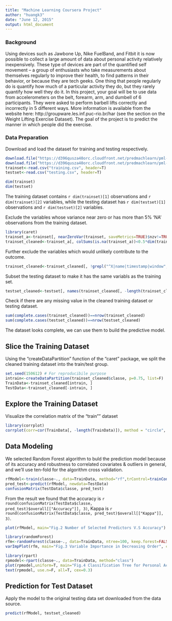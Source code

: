 ```yaml
---
title: "Machine Learning Coursera Project"
author: "huangk3"
date: "June 12, 2015"
output: html_document
---
```


### Background

Using devices such as Jawbone Up, Nike FuelBand, and Fitbit it is now possible to collect a large amount of data about personal activity relatively inexpensively. These type of devices are part of the quantified self movement – a group of enthusiasts who take measurements about themselves regularly to improve their health, to find patterns in their behavior, or because they are tech geeks. One thing that people regularly do is quantify how much of a particular activity they do, but they rarely quantify how well they do it. In this project, your goal will be to use data from accelerometers on the belt, forearm, arm, and dumbell of 6 participants. They were asked to perform barbell lifts correctly and incorrectly in 5 different ways. More information is available from the website here: http://groupware.les.inf.puc-rio.br/har (see the section on the Weight Lifting Exercise Dataset). The goal of the project is to predict the manner in which people did the exercise.


### Data Preparation
Download and load the dataset for training and testing respectively.
```r
download.file("https://d396qusza40orc.cloudfront.net/predmachlearn/pml-training.csv" , 'training.csv', method="curl")
download.file("https://d396qusza40orc.cloudfront.net/predmachlearn/pml-testing.csv" , 'testing.csv', method="curl")
trainset<-read.csv("training.csv", header=T)
testset<-read.csv("testing.csv", header=T)
```

```r
dim(trainset)
dim(testset)
```
The training dataset contains `r dim(trainset)[1]` observations and `r dim(trainset)[2]` variables, while the testing dataset has `r dim(testset)[1]` observations and `r dim(testset)[2]` variables.  

Exclude the variables whose variance near zero or has more than 5% 'NA' observations from the training dataset.
```r
library(caret)
trainset_a<-trainset[, nearZeroVar(trainset, saveMetrics=TRUE)$nzv!=TRUE]
trainset_cleaned<-trainset_a[, colSums(is.na(trainset_a))<0.5*dim(trainset_a)[1]]
```

Further exclude the variables which would unlikely contribute to the outcome.
```r
trainset_cleaned<-trainset_cleaned[, !grepl("^X|name|timestamp|window", names(trainset_cleaned))]
```

Subset the testing dataset to make it has the same variabls as the training set.
```r
testset_cleaned<-testset[, names(trainset_cleaned[, -length(trainset_cleaned)])]
```

Check if there are any missing value in the cleaned training dataset or testing dataset.
```r
sum(complete.cases(trainset_cleaned))==nrow(trainset_cleaned)
sum(complete.cases(testset_cleaned))==nrow(testset_cleaned)
```

The dataset looks complete, we can use them to build the predictive model.

## Slice the Training Dataset
Using the "createDataPartition" function of the "caret" package, we split the cleaned training dataset into the train/test group.
```r
set.seed(150612) # For reproducibile purpose
intrain<-createDataPartition(trainset_cleaned$classe, p=0.75, list=F)
TrainData<-trainset_cleaned[intrain, ]
TestData<-trainset_cleaned[-intrain, ]
```

## Explore the Training Dataset
Visualize the correlation matrix of the "train"" dataset
```r
library(corrplot)
corrplot(corr=cor(TrainData[, -length(TrainData)]), method = "circle", order="hclust", type='lower', tl.cex=0.5,mar=c(0,2,2,1), tl.col='blue',tl.pos='ld', diag=F, title="Fig. 1 Pairwise correlations of the variables (training)")
```

## Data Modeling
We selected Random Forest algorithm to buld the prediction model because of its accuracy and robustness to correlated covariates & outliers in general, and we'll use ten-fold for the algorithm cross validation.
```r
rfModel<-train(classe~., data=TrainData, method="rf",trControl=trainControl(method="repeatedcv", number=10, repeats=3), ntree=100)
pred_test<-predict(rfModel, newdata=TestData)
confusionMatrix(TestData$classe, pred_test)
```
From the result we found that the accuracy is `r round(confusionMatrix(TestData$classe, pred_test)$overall[["Accuracy"]], 3)`, Kappa is `r round(confusionMatrix(TestData$classe, pred_test)$overall[["Kappa"]], 3)`.

```r
plot(rfModel, main="Fig.2 Number of Selected Predictors V.S Accuracy")
```

```r
library(randomForest)
rfm<-randomForest(classe~., data=TrainData, ntree=100, keep.forest=FALSE, importance=TRUE)
varImpPlot(rfm, main="Fig.3 Variable Importance in Decreasing Order", cex=0.5)
```

```r
library(rpart)
rpmodel<-rpart(classe~., data=TrainData, method="class")
plot(rpmodel,uniform=T, main="Fig.4 Classification Tree for Personal Activity")
text(rpmodel, use.n=F, all=T, cex=0.3)
```

## Prediction for Test Dataset
Apply the model to the original testing data set downloaded from the data source.
```r
predict(rfModel, testset_cleaned)
```













